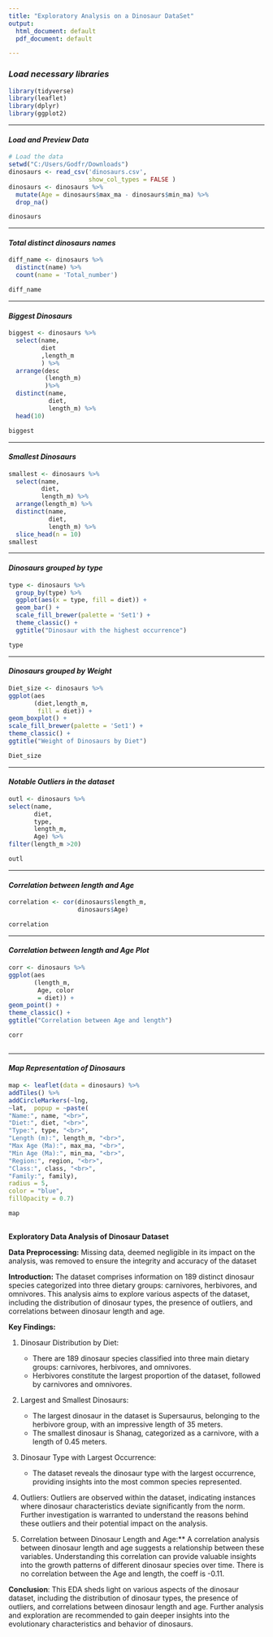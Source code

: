 ```yaml
---
title: "Exploratory Analysis on a Dinosaur DataSet"
output:
  html_document: default
  pdf_document: default

---
```



### ***Load necessary libraries***    
```r


library(tidyverse)
library(leaflet)
library(dplyr)
library(ggplot2)

```
***


#### ***Load and Preview Data***

```r
# Load the data
setwd("C:/Users/Godfr/Downloads")
dinosaurs <- read_csv('dinosaurs.csv',
                      show_col_types = FALSE )
dinosaurs <- dinosaurs %>% 
  mutate(Age = dinosaurs$max_ma - dinosaurs$min_ma) %>% 
  drop_na()

dinosaurs

```
***


#### ***Total distinct dinosaurs names***

```r
diff_name <- dinosaurs %>% 
  distinct(name) %>% 
  count(name = 'Total_number')

diff_name


```
***

#### ***Biggest Dinosaurs***
```r

biggest <- dinosaurs %>% 
  select(name,
         diet
         ,length_m
         ) %>% 
  arrange(desc
          (length_m)
          )%>% 
  distinct(name,
           diet,
           length_m) %>% 
  head(10)

biggest

```
***


#### ***Smallest Dinosaurs***

```r
 
smallest <- dinosaurs %>%
  select(name,
         diet,
         length_m) %>% 
  arrange(length_m) %>% 
  distinct(name,
           diet,
           length_m) %>% 
  slice_head(n = 10)
smallest
```
***


#### ***Dinosaurs grouped by type***

```r



type <- dinosaurs %>% 
  group_by(type) %>%
  ggplot(aes(x = type, fill = diet)) +
  geom_bar() + 
  scale_fill_brewer(palette = 'Set1') +
  theme_classic() + 
  ggtitle("Dinosaur with the highest occurrence")

type
```
***


#### ***Dinosaurs grouped by Weight***

```r
Diet_size <- dinosaurs %>% 
ggplot(aes
	   (diet,length_m,  
		fill = diet)) + 
geom_boxplot() + 
scale_fill_brewer(palette = 'Set1') + 
theme_classic() + 
ggtitle("Weight of Dinosaurs by Diet")

Diet_size

```
***


#### ***Notable Outliers in the dataset***

```r
 

outl <- dinosaurs %>% 
select(name,
	   diet, 
	   type, 
	   length_m,
	   Age) %>%
filter(length_m >20)

outl
```
***


#### ***Correlation between length and Age***

```r


correlation <- cor(dinosaurs$length_m,
				   dinosaurs$Age)

correlation
```
***


#### ***Correlation between length and Age Plot***

```r

corr <- dinosaurs %>% 
ggplot(aes
	   (length_m, 
		Age, color 
		= diet)) +
geom_point() + 
theme_classic() + 
ggtitle("Correlation between Age and length")

corr



```
***


#### ***Map Representation of Dinosaurs***

```r
map <- leaflet(data = dinosaurs) %>%
addTiles() %>% 
addCircleMarkers(~lng, 
~lat,  popup = ~paste(
"Name:", name, "<br>",
"Diet:", diet, "<br>",
"Type:", type, "<br>",
"Length (m):", length_m, "<br>",
"Max Age (Ma):", max_ma, "<br>",
"Min Age (Ma):", min_ma, "<br>",
"Region:", region, "<br>",
"Class:", class, "<br>",
"Family:", family),
radius = 5,
color = "blue",
fillOpacity = 0.7)

map
                                                       

```

**Exploratory Data Analysis of Dinosaur Dataset**

**Data Preprocessing:** Missing data, deemed negligible in its impact on the analysis, was removed to ensure the integrity and accuracy of the dataset

**Introduction:** The dataset comprises information on 189 distinct dinosaur species categorized into three dietary groups: carnivores, herbivores, and omnivores. This analysis aims to explore various aspects of the dataset, including the distribution of dinosaur types, the presence of outliers, and correlations between dinosaur length and age.

**Key Findings:**

1.  Dinosaur Distribution by Diet:

    -   There are 189 dinosaur species classified into three main dietary groups: carnivores, herbivores, and omnivores.
    -   Herbivores constitute the largest proportion of the dataset, followed by carnivores and omnivores.

2.  Largest and Smallest Dinosaurs:

    -   The largest dinosaur in the dataset is Supersaurus, belonging to the herbivore group, with an impressive length of 35 meters.
    -   The smallest dinosaur is Shanag, categorized as a carnivore, with a length of 0.45 meters.

3.  Dinosaur Type with Largest Occurrence:

    -   The dataset reveals the dinosaur type with the largest occurrence, providing insights into the most common species represented.

4.  Outliers: Outliers are observed within the dataset, indicating instances where dinosaur characteristics deviate significantly from the norm. Further investigation is warranted to understand the reasons behind these outliers and their potential impact on the analysis.

5.  Correlation between Dinosaur Length and Age:\*\* A correlation analysis between dinosaur length and age suggests a relationship between these variables. Understanding this correlation can provide valuable insights into the growth patterns of different dinosaur species over time. There is no correlation between the Age and length, the coeff is -0.11.

**Conclusion**: This EDA sheds light on various aspects of the dinosaur dataset, including the distribution of dinosaur types, the presence of outliers, and correlations between dinosaur length and age. Further analysis and exploration are recommended to gain deeper insights into the evolutionary characteristics and behavior of dinosaurs.
